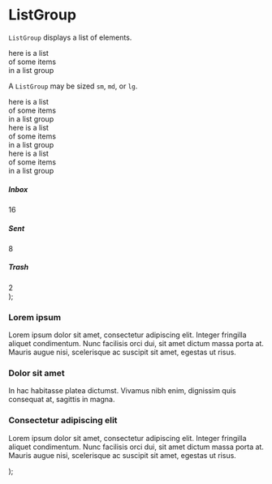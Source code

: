 
<Meta title="ListGroup" component={ListGroup} />

# ListGroup

`ListGroup` displays a list of elements.

<Preview>
  <Story name="listgroup">
    <ListGroup padded>
      <ListItem>
        <div>here is a list</div>
      </ListItem>
      <ListItem>
        <div>of some items</div>
      </ListItem>
      <ListItem>
        <div>in a list group</div>
      </ListItem>
    </ListGroup>
  </Story>
</Preview>

A `ListGroup` may be sized `sm`, `md`, or `lg`.

<Preview>
  <Story name="listgroup size">
    <div>
      <ListGroup size="sm" padded>
        <ListItem>
          <div>here is a list</div>
        </ListItem>
        <ListItem>
          <div>of some items</div>
        </ListItem>
        <ListItem>
          <div>in a list group</div>
        </ListItem>
      </ListGroup>
      <ListGroup size="md" padded>
        <ListItem>
          <div>here is a list</div>
        </ListItem>
        <ListItem>
          <div>of some items</div>
        </ListItem>
        <ListItem>
          <div>in a list group</div>
        </ListItem>
      </ListGroup>
      <ListGroup size="lg" padded>
        <ListItem>
          <div>here is a list</div>
        </ListItem>
        <ListItem>
          <div>of some items</div>
        </ListItem>
        <ListItem>
          <div>in a list group</div>
        </ListItem>
      </ListGroup>
    </div>
  </Story>
</Preview>

  <ListGroup size="sm">
    <ListItem>
      <div>
        <h5>Inbox</h5>
        <Chip primary>16</Chip>
      </div>
    </ListItem>
    <ListItem>
      <div>
        <h5>Sent</h5>
        <Chip primary>8</Chip>
      </div>
    </ListItem>
    <ListItem>
      <div>
        <h5>Trash</h5>
        <Chip primary>2</Chip>
      </div>
    </ListItem>
  </ListGroup>
);

  <ListGroup size="lg">
    <ListItem>
      <Grid>
        <Column md={20}>
          <h3>Lorem ipsum</h3>
          <p>
            Lorem ipsum dolor sit amet, consectetur adipiscing elit. Integer
            fringilla aliquet condimentum. Nunc facilisis orci dui, sit amet
            dictum massa porta at. Mauris augue nisi, scelerisque ac suscipit
            sit amet, egestas ut risus.
          </p>
        </Column>
        <Column md={4}>
          <Time value={Date.now() - 86400000} />
        </Column>
      </Grid>
    </ListItem>
    <ListItem>
      <Grid>
        <Column md={20}>
          <h3>Dolor sit amet</h3>
          <p>
            In hac habitasse platea dictumst. Vivamus nibh enim, dignissim quis
            consequat at, sagittis in magna.
          </p>
        </Column>
        <Column md={4}>
          <Time value={Date.now() - 86400000} />
        </Column>
      </Grid>
    </ListItem>
    <ListItem>
      <Grid>
        <Column md={20}>
          <h3>Consectetur adipiscing elit</h3>
          <p>
            Lorem ipsum dolor sit amet, consectetur adipiscing elit. Integer
            fringilla aliquet condimentum. Nunc facilisis orci dui, sit amet
            dictum massa porta at. Mauris augue nisi, scelerisque ac suscipit
            sit amet, egestas ut risus.
          </p>
        </Column>
        <Column md={4}>
          <Time value={Date.now() - 3 * 86400000} />
        </Column>
      </Grid>
    </ListItem>
  </ListGroup>
);
